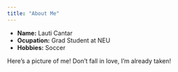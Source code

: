 ```yaml
---
title: "About Me"
---
```


* __Name:__ Lauti Cantar
* __Ocupation:__ Grad Student at NEU
* __Hobbies:__ Soccer

Here's a picture of me! Don't fall in love, I'm already taken!



